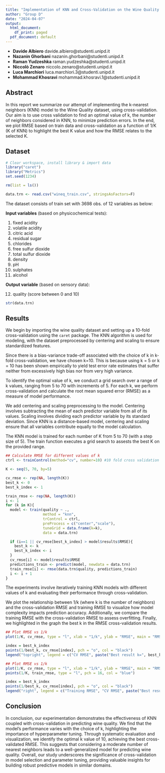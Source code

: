 ```yaml
---
title: "Implementation of KNN and Cross-Validation on the Wine Quality dataset"
author: "Group D"
date: "2024-04-07"
output:
  html_document:
    df_print: paged
  pdf_document: default
---
```


-   **Davide Albiero** davide.albiero@studenti.unipd.it
-   **Nazanin Ghorbani** nazanin.ghorbani@studenti.unipd.it
-   **Raman Yudzeshka** raman.yudzeshka@studenti.unipd.it
-   **Niccolò Zenaro** niccolo.zenaro@studenti.unipd.it
-   **Luca Marchiori** luca.marchiori.3@studenti.unipd.it
-   **Mohammad Khosravi** mohammad.khosravi.1@studenti.unipd.it

## Abstract

In this report we summarize our attempt of implementing the k-nearest neighbors (KNN) model to the Wine Quality dataset, using cross-validation. Our aim is to use cross validation to find an optimal value of k, the number of neighbors considered in KNN, to minimize prediction errors. In the end, we plot RMSE based on train data and cross-validation as a function of 1/K (K of KNN) to highlight the best K value and how the RMSE relates to the selected K.

## Dataset

```r
# Clear workspace, install library & import data
library("caret")
library("Metrics")
set.seed(1234)

rm(list = ls())

data.trn <- read.csv("wineq_train.csv", stringsAsFactors=F)
```

The dataset consists of train set with 3698 obs. of 12 variables as below:

**Input variables** (based on physicochemical tests):

1.  fixed acidity
2.  volatile acidity
3.  citric acid
4.  residual sugar
5.  chlorides
6.  free sulfur dioxide
7.  total sulfur dioxide
8.  density
9.  pH
10. sulphates
11. alcohol

**Output variable** (based on sensory data):

12. quality (score between 0 and 10)

```r
str(data.trn)
```

## Results
We begin by importing the wine quality dataset and setting up a 10-fold cross-validation using the `caret` package.
The KNN algorithm is used for modeling, with the dataset preprocessed by centering and scaling to ensure standardized features.

Since there is a bias-variance trade-off associated with the choice of k in k-fold cross-validation, we have chosen k=10. This is because using k = 5 or k = 10 has been shown empirically to yield test error rate estimates that suffer neither from excessively high bias nor from very high variance.

To identify the optimal value of k, we conduct a grid search over a range of k values, ranging from 5 to 70 with increments of 5.
For each k, we perform cross-validation and calculate the root mean squared error (RMSE) as a measure of model performance.

We add centering and scaling preprocessing to the model. Centering involves subtracting the mean of each predictor variable from all of its values. Scaling involves dividing each predictor variable by its standard deviation. Since KNN is a distance-based model, centering and scaling ensure that all variables contribute equally to the model calculation.

The KNN model is trained for each number of K from 5 to 70 (with a step size of 5). The train function executes a grid search to assests the best K on the provided range.

```r
## Calculate RMSE for different values of k
ctrl <- trainControl(method="cv", number=10) #10 fold cross validation

K <- seq(5, 70, by=5)

cv_rmse <- rep(NA, length(K))
best_k <- 0
best_k_index <- 1

train_rmse <- rep(NA, length(K))
i <- 1
for (k in K){
  model <- train(quality ~ .,
                 method = "knn",
                 trControl = ctrl,
                 preProcess = c("center","scale"),
                 tuneGrid = data.frame(k=k),
                 data = data.trn)

  if (i==1 || cv_rmse[best_k_index] > model$results$RMSE){
    best_k <- k
    best_k_index <- i
  }
  cv_rmse[i] <- model$results$RMSE
  predictions_train <- predict(model, newdata = data.trn)
  train_rmse[i] <- rmse(data.trn$quality, predictions_train)
  i <- i + 1
}
```

The experiments involve iteratively training KNN models with different values of k and evaluating their performance through cross-validation.

We plot the relationship between 1/k (where k is the number of neighbors) and the cross-validation RMSE and training RMSE to visualize how model complexity impacts prediction accuracy.
Additionally, we compare the training RMSE with the cross-validation RMSE to assess overfitting.
Finally, we highlighted in the graph the best k in the RMSE cross-validation results.

```r
## Plot RMSE vs 1/k
plot(1/K, cv_rmse, type = "l", xlab = "1/k", ylab = "RMSE", main = "RMSE vs 1/k", col="red", ylim=c(0.71,0.73))

index = best_k_index
points(1/best_k, cv_rmse[index], pch = "o", col = "black")
legend("topright", legend = c("CV RMSE", paste("Best result k=", best_k)), col = c("red", "black"), pch = 16)
```


```r
## Plot RMSE vs 1/k
plot(1/K, cv_rmse, type = "l", xlab = "1/k", ylab = "RMSE", main = "RMSE vs 1/k", col="red", ylim=c(0.56,0.73))
points(1/K, train_rmse, type = "l", pch = 16, col = "blue")

index = best_k_index
points(1/best_k, cv_rmse[index], pch = "o", col = "black")
legend("right", legend = c("Training RMSE", "CV RMSE", paste("Best result k=", best_k)), col = c("blue", "red", "black"), pch = 16)
```

## Conclusion
In conclusion, our experimentation demonstrates the effectiveness of KNN coupled with cross-validation in predicting wine quality.
We find that the model's performance varies with the choice of k, highlighting the importance of hyperparameter tuning. Through systematic evaluation and visualization, we identify the optimal k value of 10, achieving the best cross-validated RMSE.
This suggests that considering a moderate number of nearest neighbors leads to a well-generalized model for predicting wine quality.
Overall, our study underscores the significance of cross-validation in model selection and parameter tuning, providing valuable insights for building robust predictive models in similar domains.